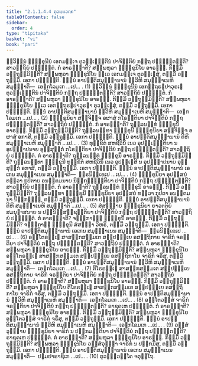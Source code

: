 ```yaml
---
title: "2.1.1.4.4 ຕຸວຏ຺ຏວຄ຺ຄ"
tableOfContents: false
sidebar:
  order: 4
type: "tipitaka"
basket: "vi"
book: "pari"
---
```



<DynamicBreadcrumb />

<Division number="221" book="pari">

<Paragraph number="751" book="pari">
ທ຺ວິນ຺ນໍ ຠິກ຺ຂຸນີນໍ ເອກມຎ຺ເຈ ຕຸວຏ຺ເຏນ຺ຕີນໍ ປາຈິຕ຺ຕິຍໍ ກຕ຺ຖ ປຎ຺ຎຕ຺ຕນ຺ຕິ? ສາວຕ຺ຖິຍໍ ປຎ຺ຎຕ຺ຕໍ. ກໍ ອາຣພ຺ຠາຕິ? ສມ຺ພຫຸລາ ຠິກ຺ຂຸນິໂຍ ອາຣພ຺ຠ. ກິສ຺ມິໍ ວຕ຺ຖຸສ຺ມິນ຺ຕິ? ສມ຺ພຫຸລາ ຠິກ຺ຂຸນິໂຍ ທ຺ເວ ເອກມຎ຺ເຈ ຕຸວຏ຺ເຏສຸໍ, ຕສ຺ມິໍ ວຕ຺ຖຸສ຺ມິໍ. ເອກາ ປຎ຺ຎຕ຺ຕິ. ຉນ຺ນໍ ອາປຕ຺ຕິສມຸຏ຺ຐານານໍ ທ຺ວີຫິ ສມຸຏ຺ຐາເນຫິ ສມຸຏ຺ຐາຕິ—  ເອຬກໂລມເກ …ເປ… . (1)
</Paragraph>

<Paragraph number="752" book="pari">
ທ຺ວິນ຺ນໍ ຠິກ຺ຂຸນີນໍ ເອກຕ຺ຖຣຓປາວຸຣເຓ ຕຸວຏ຺ເຏນ຺ຕີນໍ ປາຈິຕ຺ຕິຍໍ ກຕ຺ຖ ປຎ຺ຎຕ຺ຕນ຺ຕິ? ສາວຕ຺ຖິຍໍ ປຎ຺ຎຕ຺ຕໍ. ກໍ ອາຣພ຺ຠາຕິ? ສມ຺ພຫຸລາ ຠິກ຺ຂຸນິໂຍ ອາຣພ຺ຠ. ກິສ຺ມິໍ ວຕ຺ຖຸສ຺ມິນ຺ຕິ? ສມ຺ພຫຸລາ ຠິກ຺ຂຸນິໂຍ ທ຺ເວ ເອກຕ຺ຖຣຓປາວຸຣຓາ ຕຸວຏ຺ເຏສຸໍ, ຕສ຺ມິໍ ວຕ຺ຖຸສ຺ມິໍ. ເອກາ ປຎ຺ຎຕ຺ຕິ. ຉນ຺ນໍ ອາປຕ຺ຕິສມຸຏ຺ຐານານໍ ທ຺ວີຫິ ສມຸຏ຺ຐາເນຫິ ສມຸຏ຺ຐາຕິ—  ເອຬກໂລມເກ …ເປ… . (2)
</Paragraph>

<Paragraph number="753" book="pari">
ຠິກ຺ຂຸນິຍາ ສຎ຺ຈິຈ຺ຈ ອຜາສຸໍ ກໂຣນ຺ຕິຍາ ປາຈິຕ຺ຕິຍໍ ກຕ຺ຖ ປຎ຺ຎຕ຺ຕນ຺ຕິ? ສາວຕ຺ຖິຍໍ ປຎ຺ຎຕ຺ຕໍ. ກໍ ອາຣພ຺ຠາຕິ? ຖຸລ຺ລນນ຺ທໍ ຠິກ຺ຂຸນິໍ ອາຣພ຺ຠ. ກິສ຺ມິໍ ວຕ຺ຖຸສ຺ມິນ຺ຕິ? ຖຸລ຺ລນນ຺ທາ ຠິກ຺ຂຸນີ ຠິກ຺ຂຸນິຍາ ສຎ຺ຈິຈ຺ຈ ອຜາສຸໍ ອກາສິ, ຕສ຺ມິໍ ວຕ຺ຖຸສ຺ມິໍ. ເອກາ ປຎ຺ຎຕ຺ຕິ. ຉນ຺ນໍ ອາປຕ຺ຕິສມຸຏ຺ຐານານໍ ຕີຫິ ສມຸຏ຺ຐາເນຫິ ສມຸຏ຺ຐາຕິ …ເປ… . (3)
</Paragraph>

<Paragraph number="754" book="pari">
ທຸກ຺ຂິຕໍ ສຫຊີວິນິໍ ເນວ ອຸປຏ຺ເຐນ຺ຕິຍາ ນ ອຸປຏ຺ຐາປນາຍ ອຸສ຺ສຸກ຺ກໍ ກໂຣນ຺ຕິຍາ ປາຈິຕ຺ຕິຍໍ ກຕ຺ຖ ປຎ຺ຎຕ຺ຕນ຺ຕິ? ສາວຕ຺ຖິຍໍ ປຎ຺ຎຕ຺ຕໍ. ກໍ ອາຣພ຺ຠາຕິ? ຖຸລ຺ລນນ຺ທໍ ຠິກ຺ຂຸນິໍ ອາຣພ຺ຠ. ກິສ຺ມິໍ ວຕ຺ຖຸສ຺ມິນ຺ຕິ? ຖຸລ຺ລນນ຺ທາ ຠິກ຺ຂຸນີ ທຸກ຺ຂິຕໍ ສຫຊີວິນິໍ ເນວ ອຸປຏ຺ເຐສິ ນ ອຸປຏ຺ຐາປນາຍ ອຸສ຺ສຸກ຺ກໍ ອກາສິ, ຕສ຺ມິໍ ວຕ຺ຖຸສ຺ມິໍ. ເອກາ ປຎ຺ຎຕ຺ຕິ. ຉນ຺ນໍ ອາປຕ຺ຕິສມຸຏ຺ຐານານໍ ເອເກນ ສມຸຏ຺ຐາເນນ ສມຸຏ຺ຐາຕິ—  ຘຸຣນິກ຺ເຂເປ …ເປ… . (4)
</Paragraph>

<Paragraph number="755" book="pari">
ຠິກ຺ຂຸນິຍາ ອຸປສ຺ສຍໍ ທຕ຺ວາ ກຸປິຕາຍ ອນຕ຺ຕມນາຍ ນິກ຺ກຑ຺ຒນ຺ຕິຍາ ປາຈິຕ຺ຕິຍໍ ກຕ຺ຖ ປຎ຺ຎຕ຺ຕນ຺ຕິ? ສາວຕ຺ຖິຍໍ ປຎ຺ຎຕ຺ຕໍ. ກໍ ອາຣພ຺ຠາຕິ? ຖຸລ຺ລນນ຺ທໍ ຠິກ຺ຂຸນິໍ ອາຣພ຺ຠ. ກິສ຺ມິໍ ວຕ຺ຖຸສ຺ມິນ຺ຕິ? ຖຸລ຺ລນນ຺ທາ ຠິກ຺ຂຸນີ ຠິກ຺ຂຸນິຍາ ອຸປສ຺ສຍໍ ທຕ຺ວາ ກຸປິຕາ ອນຕ຺ຕມນາ ນິກ຺ກຑ຺ຒິ, ຕສ຺ມິໍ ວຕ຺ຖຸສ຺ມິໍ. ເອກາ ປຎ຺ຎຕ຺ຕິ. ຉນ຺ນໍ ອາປຕ຺ຕິສມຸຏ຺ຐານານໍ ຕີຫິ ສມຸຏ຺ຐາເນຫິ ສມຸຏ຺ຐາຕິ …ເປ… . (5)
</Paragraph>

<Paragraph number="756" book="pari">
ສໍສຏ຺ຐາຍ ຠິກ຺ຂຸນິຍາ ຍາວຕຕິຍໍ ສມນຸຠາສນາຍ ນ ປຏິນິສ຺ສຊ຺ຊນ຺ຕິຍາ ປາຈິຕ຺ຕິຍໍ ກຕ຺ຖ ປຎ຺ຎຕ຺ຕນ຺ຕິ? ສາວຕ຺ຖິຍໍ ປຎ຺ຎຕ຺ຕໍ. ກໍ ອາຣພ຺ຠາຕິ? ຈຓ຺ຑກາຬິໍ ຠິກ຺ຂຸນິໍ ອາຣພ຺ຠ. ກິສ຺ມິໍ ວຕ຺ຖຸສ຺ມິນ຺ຕິ? ຈຓ຺ຑກາຬີ ຠິກ຺ຂຸນີ ສໍສຏ຺ຐາ ວິຫຣິ, ຕສ຺ມິໍ ວຕ຺ຖຸສ຺ມິໍ. ເອກາ ປຎ຺ຎຕ຺ຕິ. ຉນ຺ນໍ ອາປຕ຺ຕິສມຸຏ຺ຐານານໍ ເອເກນ ສມຸຏ຺ຐາເນນ ສມຸຏ຺ຐາຕິ—  ຘຸຣນິກ຺ເຂເປ …ເປ… . (6)
</Paragraph>

<Paragraph number="757" book="pari">
ອນ຺ໂຕຣຏ຺ເຐ ສາສງ຺ກສມ຺ມເຕ ສປ຺ປຏິຠເຍ ອສຕ຺ຖິກາຍ ຈາຣິກໍ ຈຣນ຺ຕິຍາ ປາຈິຕ຺ຕິຍໍ ກຕ຺ຖ ປຎ຺ຎຕ຺ຕນ຺ຕິ? ສາວຕ຺ຖິຍໍ ປຎ຺ຎຕ຺ຕໍ. ກໍ ອາຣພ຺ຠາຕິ? ສມ຺ພຫຸລາ ຠິກ຺ຂຸນິໂຍ ອາຣພ຺ຠ. ກິສ຺ມິໍ ວຕ຺ຖຸສ຺ມິນ຺ຕິ? ສມ຺ພຫຸລາ ຠິກ຺ຂຸນິໂຍ ອນ຺ໂຕຣຏ຺ເຐ ສາສງ຺ກສມ຺ມເຕ ສປ຺ປຏິຠເຍ ອສຕ຺ຖິກາໂຍ ຈາຣິກໍ ຈຣິໍສຸ, ຕສ຺ມິໍ ວຕ຺ຖຸສ຺ມິໍ. ເອກາ ປຎ຺ຎຕ຺ຕິ. ຉນ຺ນໍ ອາປຕ຺ຕິສມຸຏ຺ຐານານໍ ທ຺ວີຫິ ສມຸຏ຺ຐາເນຫິ ສມຸຏ຺ຐາຕິ—  ເອຬກໂລມເກ …ເປ… . (7)
</Paragraph>

<Paragraph number="758" book="pari">
ຕິໂຣຣຏ຺ເຐ ສາສງ຺ກສມ຺ມເຕ ສປ຺ປຏິຠເຍ ອສຕ຺ຖິກາຍ ຈາຣິກໍ ຈຣນ຺ຕິຍາ ປາຈິຕ຺ຕິຍໍ ກຕ຺ຖ ປຎ຺ຎຕ຺ຕນ຺ຕິ? ສາວຕ຺ຖິຍໍ ປຎ຺ຎຕ຺ຕໍ. ກໍ ອາຣພ຺ຠາຕິ? ສມ຺ພຫຸລາ ຠິກ຺ຂຸນິໂຍ ອາຣພ຺ຠ. ກິສ຺ມິໍ ວຕ຺ຖຸສ຺ມິນ຺ຕິ? ສມ຺ພຫຸລາ ຠິກ຺ຂຸນິໂຍ ຕິໂຣຣຏ຺ເຐ ສາສງ຺ກສມ຺ມເຕ ສປ຺ປຏິຠເຍ ອສຕ຺ຖິກາໂຍ ຈາຣິກໍ ຈຣິໍສຸ, ຕສ຺ມິໍ ວຕ຺ຖຸສ຺ມິໍ. ເອກາ ປຎ຺ຎຕ຺ຕິ. ຉນ຺ນໍ ອາປຕ຺ຕິສມຸຏ຺ຐານານໍ ທ຺ວີຫິ ສມຸຏ຺ຐາເນຫິ ສມຸຏ຺ຐາຕິ—  ເອຬກໂລມເກ …ເປ… . (8)
</Paragraph>

<Paragraph number="759" book="pari">
ອນ຺ໂຕວສ຺ສໍ ຈາຣິກໍ ຈຣນ຺ຕິຍາ ປາຈິຕ຺ຕິຍໍ ກຕ຺ຖ ປຎ຺ຎຕ຺ຕນ຺ຕິ? ຣາຊຄເຫ ປຎ຺ຎຕ຺ຕໍ. ກໍ ອາຣພ຺ຠາຕິ? ສມ຺ພຫຸລາ ຠິກ຺ຂຸນິໂຍ ອາຣພ຺ຠ. ກິສ຺ມິໍ ວຕ຺ຖຸສ຺ມິນ຺ຕິ? ສມ຺ພຫຸລາ ຠິກ຺ຂຸນິໂຍ ອນ຺ໂຕວສ຺ສໍ ຈາຣິກໍ ຈຣິໍສຸ, ຕສ຺ມິໍ ວຕ຺ຖຸສ຺ມິໍ. ເອກາ ປຎ຺ຎຕ຺ຕິ. ຉນ຺ນໍ ອາປຕ຺ຕິສມຸຏ຺ຐານານໍ ທ຺ວີຫິ ສມຸຏ຺ຐາເນຫິ ສມຸຏ຺ຐາຕິ—  ເອຬກໂລມເກ …ເປ… . (9)
</Paragraph>

<Paragraph number="760" book="pari">
ວສ຺ສໍວຸຏ຺ຐາຍ ຠິກ຺ຂຸນິຍາ ຈາຣິກໍ ນ ປກ຺ກມນ຺ຕິຍາ ປາຈິຕ຺ຕິຍໍ ກຕ຺ຖ ປຎ຺ຎຕ຺ຕນ຺ຕິ? ຣາຊຄເຫ ປຎ຺ຎຕ຺ຕໍ. ກໍ ອາຣພ຺ຠາຕິ? ສມ຺ພຫຸລາ ຠິກ຺ຂຸນິໂຍ ອາຣພ຺ຠ. ກິສ຺ມິໍ ວຕ຺ຖຸສ຺ມິນ຺ຕິ? ສມ຺ພຫຸລາ ຠິກ຺ຂຸນິໂຍ ວສ຺ສໍວຸຏ຺ຐາ ຈາຣິກໍ ນ ປກ຺ກມິໍສຸ, ຕສ຺ມິໍ ວຕ຺ຖຸສ຺ມິໍ. ເອກາ ປຎ຺ຎຕ຺ຕິ. ຉນ຺ນໍ ອາປຕ຺ຕິສມຸຏ຺ຐານານໍ ເອເກນ ສມຸຏ຺ຐາເນນ ສມຸຏ຺ຐາຕິ—  ປຐມປາຣາຊິເກ …ເປ… . (10)

</Paragraph>
</Division>

<Paragraph number="761" type="center" book="pari">
ຕຸວຏ຺ຏວຄ຺ໂຄ ຈຕຸຕ຺ໂຖ.
</Paragraph>